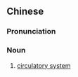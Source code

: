 {{also|循环系统}}
==Chinese==
{{zh-forms|s=循环系统|type=22}}

===Pronunciation===
{{zh-pron
|m=xúnhuán xìtǒng
|c=ceon4 waan4 hai6 tung2
|mn=sûn-khoân hē-thóng
|cat=n
}}

===Noun===
{{zh-noun}}

# [[circulatory system]]